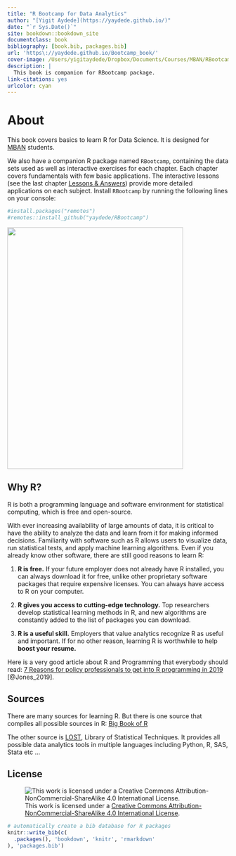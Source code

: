 ```yaml
---
title: "R Bootcamp for Data Analytics"
author: "[Yigit Aydede](https://yaydede.github.io/)"
date: "`r Sys.Date()`"
site: bookdown::bookdown_site
documentclass: book
bibliography: [book.bib, packages.bib]
url: 'https\://yaydede.github.io/Bootcamp_book/'
cover-image: /Users/yigitaydede/Dropbox/Documents/Courses/MBAN/RBootcamps/Bootcamp_book/png/cover.png
description: |
  This book is companion for RBootcamp package.
link-citations: yes
urlcolor: cyan
---
```


# About {.unnumbered}

This book covers basics to learn R for Data Science. It is designed for [MBAN](https://www.smu.ca/mban/index.html) students.

We also have a companion R package named `RBootcamp`, containing the data sets used as well as interactive exercises for each chapter. Each chapter covers fundamentals with few basic applications. The interactive lessons (see the last chapter [Lessons & Answers](#last)) provide more detailed applications on each subject. Install `RBootcamp` by running the following lines on your console:

```r
#install.packages("remotes")
#remotes::install_github("yaydede/RBootcamp")
```

![](png/cover2.png){width="400px" height="550px"}

## Why R? {.unnumbered}

R is both a programming language and software environment for statistical computing, which is free and open-source.

With ever increasing availability of large amounts of data, it is critical to have the ability to analyze the data and learn from it for making informed decisions. Familiarity with software such as R allows users to visualize data, run statistical tests, and apply machine learning algorithms. Even if you already know other software, there are still good reasons to learn R:

1.  **R is free.** If your future employer does not already have R installed, you can always download it for free, unlike other proprietary software packages that require expensive licenses. You can always have access to R on your computer.

2.  **R gives you access to cutting-edge technology.** Top researchers develop statistical learning methods in R, and new algorithms are constantly added to the list of packages you can download.

3.  **R is a useful skill.** Employers that value analytics recognize R as useful and important. If for no other reason, learning R is worthwhile to help **boost your resume.**

Here is a very good article about R and Programming that everybody should read: [7 Reasons for policy professionals to get into R programming in 2019](http://gilesd-j.com/2019/01/07/7-reasons-for-policy-professionals-to-get-pumped-about-r-programming-in-2019/) [@Jones_2019].

## Sources {.unnumbered}

There are many sources for learning R. But there is one source that compiles all possible sources in R: [Big Book of R](https://www.bigbookofr.com/index.html)

The other source is [LOST](https://lost-stats.github.io), Library of Statistical Techniques. It provides all possible data analytics tools in multiple languages including Python, R, SAS, Stata etc ...

## License {.unnumbered}

![This work is licensed under a [Creative Commons Attribution-NonCommercial-ShareAlike 4.0 International License](http://creativecommons.org/licenses/by-nc-sa/4.0/).](png/cc.png)

```r
# automatically create a bib database for R packages
knitr::write_bib(c(
  .packages(), 'bookdown', 'knitr', 'rmarkdown'
), 'packages.bib')
```
